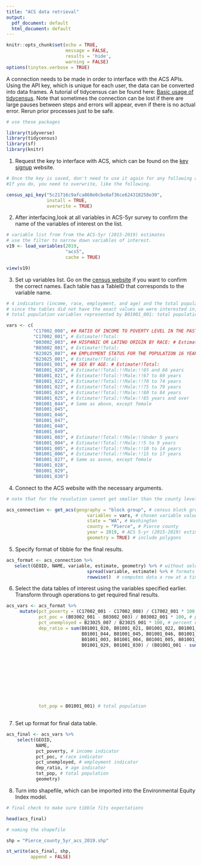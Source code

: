 ---
title: "ACS data retrieval"
output:
  pdf_document: default
  html_document: default
---

```{r setup, include=FALSE}
knitr::opts_chunk$set(echo = TRUE,
                      message = FALSE,
                      results = 'hide',
                      warning = FALSE)
options(tinytex.verbose = TRUE)
```

A connection needs to be made in order to interface with the ACS APIs. Using the API key, which is unique for each user, the data can be converted into data frames. A tutorial of tidycensus can be found here: [Basic usage of tidycensus](https://walker-data.com/tidycensus/articles/basic-usage.html). Note that sometimes the connection can be lost if there are large pauses between steps and errors will appear, even if there is no actual error. Rerun prior processes just to be safe.  

```{r}
# use these packages

library(tidyverse)
library(tidycensus)
library(sf)
library(knitr)
```

1. Request the key to interface with ACS, which can be found on the [key signup](https://api.census.gov/data/key_signup.html) website. 
 
```{r}
# Once the key is saved, don't need to use it again for any following applications involving ACS APIs. 
#If you do, you need to overwrite, like the following.

census_api_key("5c21716c9afca860e0cbe0af36ce624318258e30",
               install = TRUE,
               overwrite = TRUE)
```

2. After interfacing,look at all variables in ACS-5yr survey to confirm the name of the variables of interest on the list. 

```{r}
# variable list from from the ACS-5yr (2015-2019) estimates
# use the filter to narrow down variables of interest. 
v19 <- load_variables(2019,
                      "acs5",
                      cache = TRUE)

view(v19)
```

3. Set up variables list. Go on the [census website](https://data.census.gov/cedsci/) if you want to confirm the correct names. Each table has a TableID that corresponds to the variable name. 

```{r}
# 4 indicators (income, race, employment, and age) and the total population variable
# since the tables did not have the exact values we were interested in, additional variables were selected to calculate them (ex: total population - population with income above 200% = population with income below 200%)
# total population variables represented by B01001_001: total population estimate from the 'sex by age' table

vars <- c(
          "C17002_008", ## RATIO OF INCOME TO POVERTY LEVEL IN THE PAST 12 MONTHS: #               Estimate!!Total:!!2.00 and over
          "C17002_001", # Estimate!!Total:
          "B03002_003", ## HISPANIC OR LATINO ORIGIN BY RACE: # Estimate!!Total:!!Hispanic or Latino:!!White alone
          "B03002_001", # Estimate!!Total:
          "B23025_007", ## EMPLOYMENT STATUS FOR THE POPULATION 16 YEARS AND OLDER: # Estimate!!Total:!!Not in labor force
          "B23025_001", # Estimate!!Total:
          "B01001_001", ## SEX BY AGE: # Estimate!!Total:
          "B01001_020", # Estimate!!Total:!!Male:!!65 and 66 years
          "B01001_021", # Estimate!!Total:!!Male:!!67 to 69 years
          "B01001_022", # Estimate!!Total:!!Male:!!70 to 74 years
          "B01001_023", # Estimate!!Total:!!Male:!!75 to 79 years
          "B01001_024", # Estimate!!Total:!!Male:!!80 to 84 years
          "B01001_025", # Estimate!!Total:!!Male:!!85 years and over
          "B01001_044", # Same as above, except female
          "B01001_045",
          "B01001_046",
          "B01001_047",
          "B01001_048",
          "B01001_049",
          "B01001_003", # Estimate!!Total:!!Male:!!Under 5 years
          "B01001_004", # Estimate!!Total:!!Male:!!5 to 9 years
          "B01001_005", # Estimate!!Total:!!Male:!!10 to 14 years
          "B01001_006", # Estimate!!Total:!!Male:!!15 to 17 years
          "B01001_027", # Same as avove, except female
          "B01001_028",
          "B01001_029",
          "B01001_030")
```

4. Connect to the ACS website with the necessary arguments. 

```{r} 
# note that for the resolution cannot get smaller than the county level, so narrowing down estimates for the city of Tacoma is reserved for the ArcGIS model

acs_connection <- get_acs(geography = "block group", # census block group
                              variables = vars, # chosen variable values
                              state = "WA", # Washington
                              county = "Pierce", # Pierce county
                              year = 2019, # ACS 5-yr (2015-2019) estimates
                              geometry = TRUE) # include polygons
```

5. Specify format of tibble for the final results. 

```{r}
acs_format <- acs_connection %>% 
   select(GEOID, NAME, variable, estimate, geometry) %>% # without selection, it will include measure of error, which is not necessary
                              spread(variable, estimate) %>% # formats a pair of key:value columns into a set of tidy columns 
                              rowwise()  # computes data a row at a time
```

6. Select the data tables of interest using the variables specified earlier. Transform through operations to get required final results.

```{r}
acs_vars <- acs_format %>% 
     mutate(pct_poverty = (C17002_001 - C17002_008) / C17002_001 * 100, # percent of population with ratio of income to poverty level in the past 2 months below 2.00
            pct_poc = (B03002_001 - B03002_003) / B03002_001 * 100, # percent of population with race other than white
            pct_unemployed = B23025_007 / B23025_001 * 100, # percent of population not in employment 16 years and older
            dep_ratio = sum(B01001_020, B01001_021, B01001_022, B01001_023, B01001_024, B01001_025, # dependency ratio: age-population ratio of the population above 65 and under 18 years older to the working-age population
                            B01001_044, B01001_045, B01001_046, B01001_047, B01001_048, B01001_049,
                            B01001_003, B01001_004, B01001_005, B01001_006, B01001_027, B01001_028,
                            B01001_029, B01001_030) / (B01001_001 - sum(B01001_020, B01001_021,
                                                                        B01001_022, B01001_023,
                                                                        B01001_024, B01001_025,
                                                                        B01001_044, B01001_045,
                                                                        B01001_046, B01001_047,
                                                                        B01001_048, B01001_049,
                                                                        B01001_003, B01001_004,
                                                                        B01001_005, B01001_006,
                                                                        B01001_027, B01001_028,
                                                                        B01001_029, B01001_030)) * 100,

            tot_pop = B01001_001) # total population
    
```

7. Set up format for final data table. 

```{r}
acs_final <- acs_vars %>% 
    select(GEOID,
           NAME,
           pct_poverty, # income indicator
           pct_poc, # race indicator
           pct_unemployed, # employment indicator
           dep_ratio, # age indicator
           tot_pop, # total population
           geometry)
```

8. Turn into shapefile, which can be imported into the Environmental Equity Index model.  

```{r}
# final check to make sure tibble fits expectations

head(acs_final) 

# naming the shapefile 

shp = "Pierce_county_5yr_acs_2019.shp"

st_write(acs_final, shp,
         append = FALSE)

```


